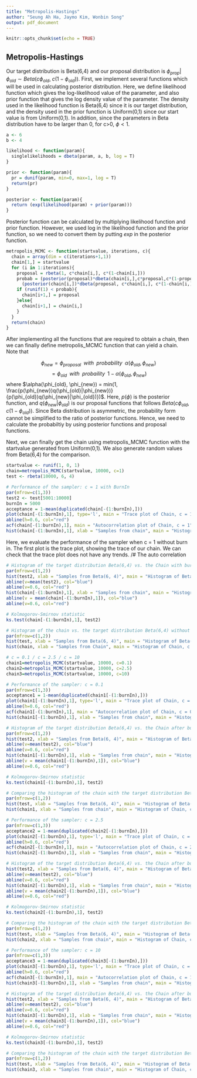 ```yaml
---
title: "Metropolis-Hastings"
author: "Seung Ah Ha, Jaymo Kim, Wonbin Song"
output: pdf_document
---
```


```r
knitr::opts_chunk$set(echo = TRUE)
```

## Metropolis-Hastings

Our target distribution is Beta(6,4) and our proposal distribution is $\phi_{prop}|\phi_{old} \sim Beta(c\phi_{old}, \; c(1-\phi_{old}))$. 
First, we implement several functions which will be used in calculating posterior distribution. Here, we define likelihood function which gives the log-likelihood value of the parameter, and also prior function that gives the log density value of the parameter. The density used in the likelihood function is Beta(6,4) since it is our target distribution, and the density used in the prior function is Uniform(0,1) since our start value is from Uniform(0,1). In addition, since the parameters in Beta distribution have to be larger than 0, for c>0, $\phi<1$. 

```r
a <- 6
b <- 4

likelihood <- function(param){
  singlelikelihoods = dbeta(param, a, b, log = T)
}

prior <- function(param){
  pr = dunif(param, min=0, max=1, log = T)
  return(pr)
}

posterior <- function(param){
  return (exp(likelihood(param) + prior(param)))
}
```

Posterior function can be calculated by multiplying likelihood function and prior function. However, we used log in the likelihood function and the prior function, so we need to convert them by putting $exp$ in the posterior function. 

```r
metropolis_MCMC <- function(startvalue, iterations, c){
  chain = array(dim = c(iterations+1,1))
  chain[1,] = startvalue
  for (i in 1:iterations){
    proposal = rbeta(1, c*chain[i,], c*(1-chain[i,]))
    probab = (posterior(proposal)*dbeta(chain[i,],c*proposal,c*(1-proposal)))/
      (posterior(chain[i,])*dbeta(proposal, c*chain[i,], c*(1-chain[i,])))
    if (runif(1) < probab){
      chain[i+1,] = proposal
    }else{
      chain[i+1,] = chain[i,]
    }
  }
  return(chain)
}
```

After implementing all the functions that are required to obtain a chain, then we can finally define metropolis_MCMC function that can yield a chain. Note that

$$ \phi_{new} = \phi_{proposal} \;\; with \;\; probability \;\; \alpha(\phi_{old}, \phi_{new}) $$
             $$ = \phi_{old} \;\; with \;\; probaility \;\; 1-\alpha(\phi_{old}, \phi_{new}) $$
where $\alpha(\phi_{old}, \phi_{new}) = min(1, \frac{p(\phi_{new})q(\phi_{old}|\phi_{new})}{p(\phi_{old})q(\phi_{new}|\phi_{old})})$. Here, $p(\phi)$ is the posterior function, and $q(\phi_{new}|\phi_{old})$ is our proposal functions that follows $Beta(c\phi_{old}, \; c(1-\phi_{old}))$. Since Beta distribution is asymmetric, the probability form cannot be simplified to the ratio of posterior functions. Hence, we need to calculate the probabiltiy by using posterior functions and proposal functions. 

Next, we can finally get the chain using metropolis_MCMC function with the startvalue generated from Uniform(0,1). We also generate random values from Beta(6,4) for the comparison.

```r
startvalue <- runif(1, 0, 1)
chain=metropolis_MCMC(startvalue, 10000, c=1)
test <- rbeta(10000, 6, 4)
```

```r
# Performance of the sampler: c = 1 with BurnIn
par(mfrow=c(1,3))
test2 <- test[5001:10000]
burnIn = 5000
acceptance = 1-mean(duplicated(chain[-(1:burnIn),]))
plot(chain[-(1:burnIn),1], type='l', main = "Trace plot of Chain, c = 1")
abline(h=0.6, col="red")
acf(chain[-(1:burnIn),1], main = "Autocorrelation plot of Chain, c = 1")
hist(chain[-(1:burnIn),1], xlab = "Samples from chain", main = "Histogram of Chain, c = 1") 
```

Here, we evaluate the performance of the sampler when c = 1 without burn in. The first plot is the trace plot, showing the trace of our chain. We can check that the trace plot does not have any trends. 
/# The auto correlation 

```r
# Histogram of the target distribution Beta(6,4) vs. the Chain with burnIn
par(mfrow=c(1,2))
hist(test2, xlab = "Samples from Beta(6, 4)", main = "Histogram of Beta(6, 4)")
abline(v=mean(test2), col="blue")
abline(v=0.6, col="red")
hist(chain[-(1:burnIn),1], xlab = "Samples from chain", main = "Histogram of Chain, c = 1") 
abline(v = mean(chain[-(1:burnIn),1]), col="blue")
abline(v=0.6, col="red")

# Kolmogorov-Smirnov statistic
ks.test(chain[-(1:burnIn),1], test2)
```

```r
# Histogram of the chain vs. the target distribution Beta(6,4) without BurnIn
par(mfrow=c(1,2))
hist(test, xlab = "Samples from Beta(6, 4)", main = "Histogram of Beta(6, 4)")
hist(chain, xlab = "Samples from Chain", main = "Histogram of Chain, c = 1")
```





```r
# c = 0.1 / c = 2.5 / c = 10
chain1=metropolis_MCMC(startvalue, 10000, c=0.1)
chain2=metropolis_MCMC(startvalue, 10000, c=2.5)
chain3=metropolis_MCMC(startvalue, 10000, c=10)

# Performance of the sampler: c = 0.1
par(mfrow=c(1,3))
acceptance1 = 1-mean(duplicated(chain1[-(1:burnIn),]))
plot(chain1[-(1:burnIn),1], type='l', main = "Trace plot of Chain, c = 0.1")
abline(h=0.6, col="red")
acf(chain1[-(1:burnIn),1], main = "Autocorrelation plot of Chain, c = 0.1")
hist(chain1[-(1:burnIn),1], xlab = "Samples from chain", main = "Histogram of Chain, c = 0.1") 

# Histogram of the target distribution Beta(6,4) vs. the Chain after burnIn
par(mfrow=c(1,2))
hist(test2, xlab = "Samples from Beta(6, 4)", main = "Histogram of Beta(6, 4)")
abline(v=mean(test2), col="blue")
abline(v=0.6, col="red")
hist(chain1[-(1:burnIn),1], xlab = "Samples from chain", main = "Histogram of Chain, c = 0.1") 
abline(v = mean(chain1[-(1:burnIn),1]), col="blue")
abline(v=0.6, col="red")

# Kolmogorov-Smirnov statistic
ks.test(chain1[-(1:burnIn),1], test2)

# Comparing the histogram of the chain with the target distribution Beta(6,4)
par(mfrow=c(1,2))
hist(test, xlab = "Samples from Beta(6, 4)", main = "Histogram of Beta(6, 4)")
hist(chain1, xlab = "Samples from chain", main = "Histogram of Chain, c = 0.1")
```

```r
# Performance of the sampler: c = 2.5
par(mfrow=c(1,3))
acceptance2 = 1-mean(duplicated(chain2[-(1:burnIn),]))
plot(chain2[-(1:burnIn),1], type='l', main = "Trace plot of Chain, c = 2.5")
abline(h=0.6, col="red")
acf(chain2[-(1:burnIn),1], main = "Autocorrelation plot of Chain, c = 2.5")
hist(chain2[-(1:burnIn),1], xlab = "Samples from chain", main = "Histogram of Chain, c = 2.5") 

# Histogram of the target distribution Beta(6,4) vs. the Chain after burnIn
hist(test2, xlab = "Samples from Beta(6, 4)", main = "Histogram of Beta(6, 4)")
abline(v=mean(test2), col="blue")
abline(v=0.6, col="red")
hist(chain2[-(1:burnIn),1], xlab = "Samples from chain", main = "Histogram of Chain, c = 2.5") 
abline(v = mean(chain2[-(1:burnIn),1]), col="blue")
abline(v=0.6, col="red")

# Kolmogorov-Smirnov statistic
ks.test(chain2[-(1:burnIn),1], test2)

# Comparing the histogram of the chain with the target distribution Beta(6,4)
par(mfrow=c(1,2))
hist(test, xlab = "Samples from Beta(6, 4)", main = "Histogram of Beta(6, 4)")
hist(chain2, xlab = "Samples from chain", main = "Histogram of Chain, c = 2.5")
```

```r
# Performance of the sampler: c = 10
par(mfrow=c(1,3))
acceptance3 = 1-mean(duplicated(chain3[-(1:burnIn),]))
plot(chain3[-(1:burnIn),1], type='l', main = "Trace plot of Chain, c = 10")
abline(h=0.6, col="red")
acf(chain3[-(1:burnIn),1], main = "Autocorrelation plot of Chain, c = 10")
hist(chain3[-(1:burnIn),1], xlab = "Samples from chain", main = "Histogram of Chain, c = 10") 

# Histogram of the target distribution Beta(6,4) vs. the Chain after burnIn
hist(test2, xlab = "Samples from Beta(6, 4)", main = "Histogram of Beta(6, 4)")
abline(v=mean(test2), col="blue")
abline(v=0.6, col="red")
hist(chain3[-(1:burnIn),1], xlab = "Samples from chain", main = "Histogram of Chain, c = 10") 
abline(v = mean(chain3[-(1:burnIn),1]), col="blue")
abline(v=0.6, col="red")

# Kolmogorov-Smirnov statistic
ks.test(chain3[-(1:burnIn),1], test2)

# Comparing the histogram of the chain with the target distribution Beta(6,4)
par(mfrow=c(1,2))
hist(test, xlab = "Samples from Beta(6, 4)", main = "Histogram of Beta(6, 4)")
hist(chain3, xlab = "Samples from chain", main = "Histogram of Chain, c = 10")

```

